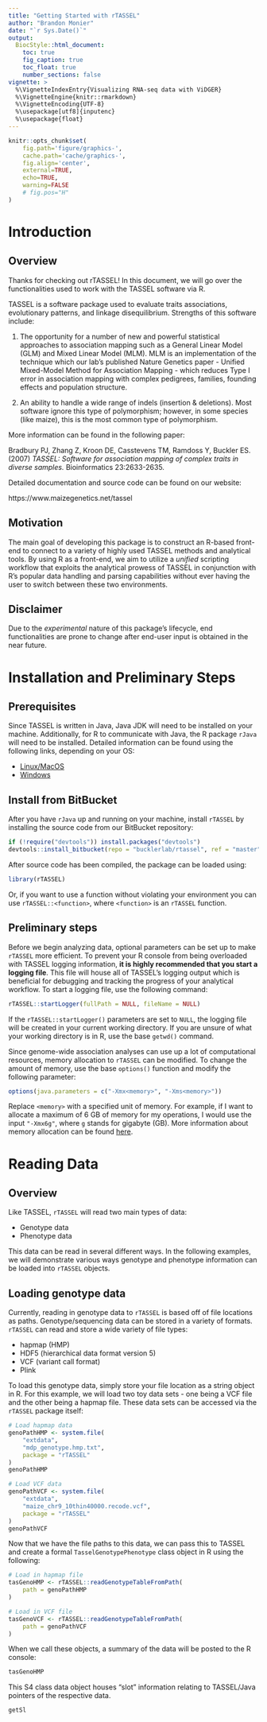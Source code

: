 ```yaml
---
title: "Getting Started with rTASSEL"
author: "Brandon Monier"
date: "`r Sys.Date()`"
output: 
  BiocStyle::html_document:
    toc: true
    fig_caption: true
    toc_float: true
    number_sections: false
vignette: >
  %\VignetteIndexEntry{Visualizing RNA-seq data with ViDGER}
  %\VignetteEngine{knitr::rmarkdown}
  %\VignetteEncoding{UTF-8}
  %\usepackage[utf8]{inputenc}
  %\usepackage{float}      
---
```


```r
knitr::opts_chunk$set(
    fig.path='figure/graphics-', 
    cache.path='cache/graphics-', 
    fig.align='center',
    external=TRUE,
    echo=TRUE,
    warning=FALSE
    # fig.pos="H"
)
```

# Introduction

## Overview
Thanks for checking out rTASSEL! In this document, we will go over the
functionalities used to work with the TASSEL software via R.

TASSEL is a software package used to evaluate traits associations, evolutionary
patterns, and linkage disequilibrium. Strengths of this software include:

1. The opportunity for a number of new and powerful statistical approaches to 
   association mapping such as a General Linear Model (GLM) and Mixed Linear 
   Model (MLM). MLM is an implementation of the technique which our lab's 
   published Nature Genetics paper - Unified Mixed-Model Method for 
   Association Mapping - which reduces Type I error in association mapping 
   with complex pedigrees, families, founding effects and population structure.

2. An ability to handle a wide range of indels (insertion & deletions). Most 
   software ignore this type of polymorphism; however, in some species 
   (like maize), this is the most common type of polymorphism.

More information can be found in the following paper:

Bradbury PJ, Zhang Z, Kroon DE, Casstevens TM, Ramdoss Y, Buckler ES. (2007) 
*TASSEL: Software for association mapping of complex traits in diverse samples.* Bioinformatics 23:2633-2635.

Detailed documentation and source code can be found on our website:

https://www.maizegenetics.net/tassel

## Motivation
The main goal of developing this package is to construct an R-based front-end
to connect to a variety of highly used TASSEL methods and analytical tools.
By using R as a front-end, we aim to utilize a *unified* scripting workflow that
exploits the analytical prowess of TASSEL in conjunction with R's popular
data handling and parsing capabilities without ever having the user to switch
between these two environments. 

## Disclaimer
Due to the *experimental* nature of this package's lifecycle, end 
functionalities are prone to change after end-user input is obtained in the 
near future.



# Installation and Preliminary Steps

## Prerequisites
Since TASSEL is written in Java, Java JDK will need to be installed on your
machine. Additionally, for R to communicate with Java, the R package `rJava`
will need to be installed. Detailed information can be found using the
following links, depending on your OS:

* [Linux/MacOS](https://datawookie.netlify.com/blog/2018/02/installing-rjava-on-ubuntu/)
* [Windows](https://cimentadaj.github.io/blog/2018-05-25-installing-rjava-on-windows-10/installing-rjava-on-windows-10/)

## Install from BitBucket
After you have `rJava` up and running on your machine, install `rTASSEL` by
installing the source code from our BitBucket repository:

```r
if (!require("devtools")) install.packages("devtools")
devtools::install_bitbucket(repo = "bucklerlab/rtassel", ref = "master")
```

After source code has been compiled, the package can be loaded using:

```r
library(rTASSEL)
```

Or, if you want to use a function without violating your environment you can
use `rTASSEL::<function>`, where `<function>` is an `rTASSEL` function.

## Preliminary steps
Before we begin analyzing data, optional parameters can be set up to make
`rTASSEL` more efficient. To prevent your R console from being overloaded with
TASSEL logging information, **it is highly recommended that you start a logging
file**. This file will house all of TASSEL's logging output which is 
beneficial for debugging and tracking the progress of your analytical workflow.
To start a logging file, use the following command:

```r
rTASSEL::startLogger(fullPath = NULL, fileName = NULL)
```

If the `rTASSEL::startLogger()` parameters are set to `NULL`, the logging file
will be created in your current working directory. If you are unsure of what
your working directory is in R, use the base `getwd()` command.

Since genome-wide association analyses can use up a lot of computational 
resources, memory allocation to `rTASSEL` can be modified. To change the amount 
of memory, use the base `options()` function and modify the following parameter:

```r
options(java.parameters = c("-Xmx<memory>", "-Xms<memory>"))
```

Replace `<memory>` with a specified unit of memory. For example, if I want to
allocate a maximum of 6 GB of memory for my operations, I would use the input
`"-Xmx6g"`, where `g` stands for gigabyte (GB). More information about memory
allocation can be found [here](https://stackoverflow.com/questions/14763079/what-are-the-xms-and-xmx-parameters-when-starting-jvm).



# Reading Data

## Overview
Like TASSEL, `rTASSEL` will read two main types of data:

* Genotype data
* Phenotype data

This data can be read in several different ways. In the following examples,
we will demonstrate various ways genotype and phenotype information can be
loaded into `rTASSEL` objects.

## Loading genotype data
Currently, reading in genotype data to `rTASSEL` is based off of file 
locations as paths. Genotype/sequencing data can be stored in a variety of
formats. `rTASSEL` can read and store a wide variety of file types:

* hapmap (HMP)
* HDF5 (hierarchical data format version 5)
* VCF (variant call format)
* Plink

To load this genotype data, simply store your file location as a string object
in R. For this example, we will load two toy data sets - one being a VCF file
and the other being a hapmap file. These data sets can be accessed via the 
`rTASSEL` package itself:

```r
# Load hapmap data
genoPathHMP <- system.file(
    "extdata", 
    "mdp_genotype.hmp.txt", 
    package = "rTASSEL"
)
genoPathHMP

# Load VCF data
genoPathVCF <- system.file(
    "extdata",
    "maize_chr9_10thin40000.recode.vcf",
    package = "rTASSEL"
)
genoPathVCF
```

Now that we have the file paths to this data, we can pass this to TASSEL and
create a formal `TasselGenotypePhenotype` class object in R using the 
following:

```r
# Load in hapmap file
tasGenoHMP <- rTASSEL::readGenotypeTableFromPath(
    path = genoPathHMP
)

# Load in VCF file
tasGenoVCF <- rTASSEL::readGenotypeTableFromPath(
    path = genoPathVCF
)
```

When we call these objects, a summary of the data will be posted to the R
console:

```r
tasGenoHMP
```

This S4 class data object houses "slot" information relating to TASSEL/Java
pointers of the respective data.

```r
getSl
```
































